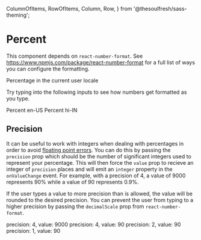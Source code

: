 
  ColumnOfItems,
  RowOfItems,
  Column,
  Row,
} from '@thesoulfresh/sass-theming';


<Meta title="Components/Numbers/Percent" />

# Percent

<Description of={Percent} />

This component depends on `react-number-format`. See https://www.npmjs.com/package/react-number-format
for a full list of ways you can configure the formatting.

<Canvas>
  <Story name="Percent" decorators={[ColumnOfItems]}>
    <label>Percentage in the current user locale</label>
    <Percent value={0.9} onValueChange={act('onValueChange')} />
    <p>Try typing into the following inputs to see how numbers
    get formatted as you type.</p>
    <label>Percent en-US</label>
    <Percent input locale="en-US" defaultValue={0.84} onValueChange={act('onValueChange')} />
    <label>Percent hi-IN</label>
    <Percent input locale="hi-IN" onValueChange={act('onValueChange')} />
  </Story>
</Canvas>

<ArgsTable of={Percent} />

## Precision

It can be useful to work with integers when dealing with percentages
in order to avoid [floating point errors](https://floating-point-gui.de/).
You can do this by passing the `precision` prop which should be the number
of significant integers used to represent your percentage. This will then force
the `value` prop to recieve an integer of `precision` places and will emit
an `integer` property in the `onValueChange` event. For example, with a
precision of 4, a value of 9000 represents 90% while a value of 90 represents 0.9%.

If the user types a value to more precision than is allowed, the value
will be rounded to the desired precision. You can prevent the user from typing
to a higher precision by passing the `decimalScale` prop from `react-number-format`.

<Canvas>
  <Story name="Precision" decorators={[ColumnOfItems]}>
    <label>precision: 4, value: 9000</label>
    <Percent input value={9000} precision={4} onValueChange={act('onValueChange')} />
    <label>precision: 4, value: 90</label>
    <Percent input value={90} precision={4} onValueChange={act('onValueChange')} />
    <label>precision: 2, value: 90</label>
    <Percent input value={90} precision={2} onValueChange={act('onValueChange')} />
    <label>precision: 1, value: 90</label>
    <Percent input value={90} precision={1} onValueChange={act('onValueChange')} />
  </Story>
</Canvas>
